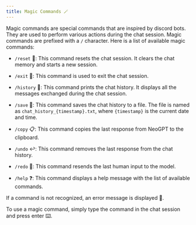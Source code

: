 ```yaml
---
title: Magic Commands 🪄
---
```


Magic commands are special commands that are inspired by discord bots. They are used to perform various actions during the chat session. Magic commands are prefixed with a `/` character.  Here is a list of available magic commands:

- `/reset` 🔄: This command resets the chat session. It clears the chat memory and starts a new session.

- `/exit` 🚪: This command is used to exit the chat session.

- `/history` 📜: This command prints the chat history. It displays all the messages exchanged during the chat session.

- `/save` 💾: This command saves the chat history to a file. The file is named as `chat_history_{timestamp}.txt`, where `{timestamp}` is the current date and time.

- `/copy` 📋: This command copies the last response from NeoGPT to the clipboard.

- `/undo` ↩️: This command removes the last response from the chat history.

- `/redo` 🔁: This command resends the last human input to the model.

- `/help` ❓: This command displays a help message with the list of available commands.

If a command is not recognized, an error message is displayed 🚫.

To use a magic command, simply type the command in the chat session and press enter ⌨️.
